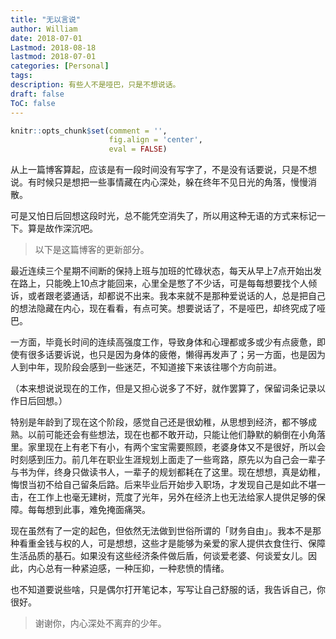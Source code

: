 ```yaml
---
title: "无以言说"
author: William
date: 2018-07-01
Lastmod: 2018-08-18
lastmod: 2018-07-01
categories: [Personal]
tags:
description: 有些人不是哑巴，只是不想说话。
draft: false
ToC: false
---
```


```r
knitr::opts_chunk$set(comment = '',
                      fig.align = 'center',
                      eval = FALSE)
```

从上一篇博客算起，应该是有一段时间没有写字了，不是没有话要说，只是不想说。有时候只是想把一些事情藏在内心深处，躲在终年不见日光的角落，慢慢消散。



可是又怕日后回想这段时光，总不能凭空消失了，所以用这种无语的方式来标记一下。算是故作深沉吧。



>   以下是这篇博客的更新部分。

最近连续三个星期不间断的保持上班与加班的忙碌状态，每天从早上7点开始出发在路上，只能晚上10点才能回来，心里全是憋了不少话，可是每每想要找个人倾诉，或者跟老婆通话，却都说不出来。我本来就不是那种爱说话的人，总是把自己的想法隐藏在内心，现在看看，有点可笑。想要说话了，不是哑巴，却终究成了哑巴。



一方面，毕竟长时间的连续高强度工作，导致身体和心理都或多或少有点疲惫，即使有很多话要诉说，也只是因为身体的疲倦，懒得再发声了；另一方面，也是因为人到中年，现阶段会感到一些迷茫，不知道接下来该往哪个方向前进。



（本来想说说现在的工作，但是又担心说多了不好，就作罢算了，保留词条记录以作日后回想。）



特别是年龄到了现在这个阶段，感觉自己还是很幼稚，从思想到经济，都不够成熟。以前可能还会有些想法，现在也都不敢开动，只能让他们静默的躺倒在小角落里。家里现在上有老下有小，有两个宝宝需要照顾，老婆身体又不是很好，所以会时刻感到压力。前几年在职业生涯规划上面走了一些弯路，原先以为自己会一辈子与书为伴，终身只做读书人，一辈子的规划都耗在了这里。现在想想，真是幼稚，悔恨当初不给自己留条后路。后来毕业后开始步入职场，才发现自己是如此不堪一击，在工作上也毫无建树，荒度了光年，另外在经济上也无法给家人提供足够的保障。每每想到此事，难免掩面痛哭。



现在虽然有了一定的起色，但依然无法做到世俗所谓的「财务自由」。我本不是那种看重金钱与权的人，可是想想，这些才是能够为亲爱的家人提供衣食住行、保障生活品质的基石。如果没有这些经济条件做后盾，何谈爱老婆、何谈爱女儿。因此，内心总有一种紧迫感，一种压抑，一种悲愤的情绪。



也不知道要说些啥，只是偶尔打开笔记本，写写让自己舒服的话，我告诉自己，你很好。



>   谢谢你，内心深处不离弃的少年。

